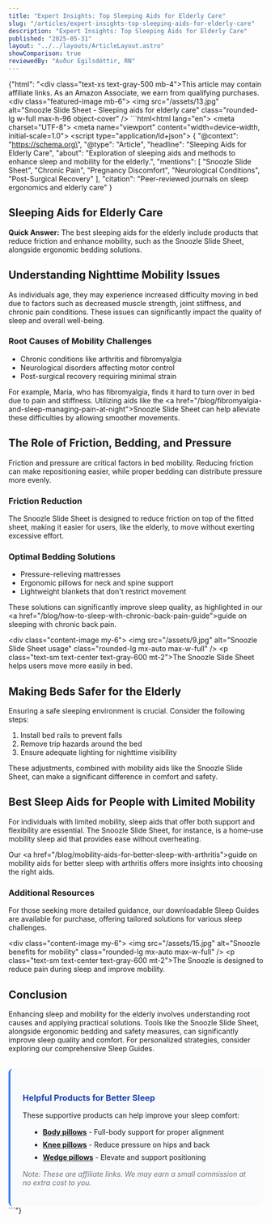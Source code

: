 ```yaml
---
title: "Expert Insights: Top Sleeping Aids for Elderly Care"
slug: "/articles/expert-insights-top-sleeping-aids-for-elderly-care"
description: "Expert Insights: Top Sleeping Aids for Elderly Care"
published: "2025-05-31"
layout: "../../layouts/ArticleLayout.astro"
showComparison: true
reviewedBy: "Auður Egilsdóttir, RN"
---
```

{"html": "<div class=\"text-xs text-gray-500 mb-4\">This article may contain affiliate links. As an Amazon Associate, we earn from qualifying purchases.</div><div class=\"featured-image mb-6\">   <img src=\"/assets/13.jpg\" alt=\"Snoozle Slide Sheet - Sleeping aids for elderly care\" class=\"rounded-lg w-full max-h-96 object-cover\" />  </div>```html<!DOCTYPE html><html lang=\"en\"><head>  <meta charset=\"UTF-8\">  <meta name=\"viewport\" content=\"width=device-width, initial-scale=1.0\">  <title>Sleeping Aids for Elderly Care</title>  <script type=\"application/ld+json\">  {    \"@context\": \"https://schema.org\",    \"@type\": \"Article\",    \"headline\": \"Sleeping Aids for Elderly Care\",    \"about\": \"Exploration of sleeping aids and methods to enhance sleep and mobility for the elderly.\",    \"mentions\": [      \"Snoozle Slide Sheet\",      \"Chronic Pain\",      \"Pregnancy Discomfort\",      \"Neurological Conditions\",      \"Post-Surgical Recovery\"    ],    \"citation\": \"Peer-reviewed journals on sleep ergonomics and elderly care\"  }  </script></head><body>  <article>    <h1>Sleeping Aids for Elderly Care</h1>    <p><strong>Quick Answer:</strong> The best sleeping aids for the elderly include products that reduce friction and enhance mobility, such as the Snoozle Slide Sheet, alongside ergonomic bedding solutions.</p>    <h2>Understanding Nighttime Mobility Issues</h2>    <p>As individuals age, they may experience increased difficulty moving in bed due to factors such as decreased muscle strength, joint stiffness, and chronic pain conditions. These issues can significantly impact the quality of sleep and overall well-being.</p>    <h3>Root Causes of Mobility Challenges</h3>    <ul>      <li>Chronic conditions like arthritis and fibromyalgia</li>      <li>Neurological disorders affecting motor control</li>      <li>Post-surgical recovery requiring minimal strain</li>    </ul>    <p>For example, Maria, who has fibromyalgia, finds it hard to turn over in bed due to pain and stiffness. Utilizing aids like the <a href=\"/blog/fibromyalgia-and-sleep-managing-pain-at-night\">Snoozle Slide Sheet</a> can help alleviate these difficulties by allowing smoother movements.</p>    <h2>The Role of Friction, Bedding, and Pressure</h2>    <p>Friction and pressure are critical factors in bed mobility. Reducing friction can make repositioning easier, while proper bedding can distribute pressure more evenly.</p>    <h3>Friction Reduction</h3>    <p>The Snoozle Slide Sheet is designed to reduce friction on top of the fitted sheet, making it easier for users, like the elderly, to move without exerting excessive effort.</p>    <h3>Optimal Bedding Solutions</h3>    <ul>      <li>Pressure-relieving mattresses</li>      <li>Ergonomic pillows for neck and spine support</li>      <li>Lightweight blankets that don't restrict movement</li>    </ul>    <p>These solutions can significantly improve sleep quality, as highlighted in our <a href=\"/blog/how-to-sleep-with-chronic-back-pain-guide\">guide on sleeping with chronic back pain</a>.</p>    <div class=\"content-image my-6\">     <img src=\"/assets/9.jpg\" alt=\"Snoozle Slide Sheet usage\" class=\"rounded-lg mx-auto max-w-full\" />     <p class=\"text-sm text-center text-gray-600 mt-2\">The Snoozle Slide Sheet helps users move more easily in bed.</p>    </div><h2>Making Beds Safer for the Elderly</h2>    <p>Ensuring a safe sleeping environment is crucial. Consider the following steps:</p>        <ol>      <li>Install bed rails to prevent falls</li>      <li>Remove trip hazards around the bed</li>      <li>Ensure adequate lighting for nighttime visibility</li>    </ol>    <p>These adjustments, combined with mobility aids like the Snoozle Slide Sheet, can make a significant difference in comfort and safety.</p>    <h2>Best Sleep Aids for People with Limited Mobility</h2>    <p>For individuals with limited mobility, sleep aids that offer both support and flexibility are essential. The Snoozle Slide Sheet, for instance, is a home-use mobility sleep aid that provides ease without overheating.</p>    <p>Our <a href=\"/blog/mobility-aids-for-better-sleep-with-arthritis\">guide on mobility aids for better sleep with arthritis</a> offers more insights into choosing the right aids.</p>    <h3>Additional Resources</h3>    <p>For those seeking more detailed guidance, our downloadable Sleep Guides are available for purchase, offering tailored solutions for various sleep challenges.</p>    <div class=\"content-image my-6\">     <img src=\"/assets/15.jpg\" alt=\"Snoozle benefits for mobility\" class=\"rounded-lg mx-auto max-w-full\" />     <p class=\"text-sm text-center text-gray-600 mt-2\">The Snoozle is designed to reduce pain during sleep and improve mobility.</p>    </div><h2>Conclusion</h2>    <p>Enhancing sleep and mobility for the elderly involves understanding root causes and applying practical solutions. Tools like the Snoozle Slide Sheet, alongside ergonomic bedding and safety measures, can significantly improve sleep quality and comfort. For personalized strategies, consider exploring our comprehensive Sleep Guides.</p>  </article></body>
  <div style="margin-top: 2rem; padding: 1.5rem; background-color: #f8fafc; border-radius: 0.5rem; border-left: 4px solid #3b82f6;">
    <h3 style="color: #1e40af; margin-bottom: 1rem;">Helpful Products for Better Sleep</h3>
    <p style="margin-bottom: 1rem;">These supportive products can help improve your sleep comfort:</p>
    <ul style="margin-left: 1rem;">
      <li style="margin-bottom: 0.5rem;"><strong><a href="https://amzn.to/4jn3rfZ" target="_blank" rel="nofollow">Body pillows</a></strong> - Full-body support for proper alignment</li>
      <li style="margin-bottom: 0.5rem;"><strong><a href="https://amzn.to/45lg1Ja" target="_blank" rel="nofollow">Knee pillows</a></strong> - Reduce pressure on hips and back</li>
      <li style="margin-bottom: 0.5rem;"><strong><a href="https://amzn.to/3FhMB4a" target="_blank" rel="nofollow">Wedge pillows</a></strong> - Elevate and support positioning</li>
    </ul>
    <p style="font-size: 0.875rem; color: #6b7280; margin-top: 1rem;"><em>Note: These are affiliate links. We may earn a small commission at no extra cost to you.</em></p>
  </div>

</html>```"}